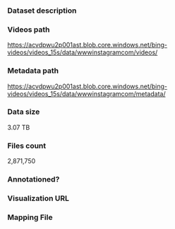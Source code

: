 ### Dataset description

### Videos path

https://acvdpwu2p001ast.blob.core.windows.net/bing-videos/videos_15s/data/wwwinstagramcom/videos/

### Metadata path

https://acvdpwu2p001ast.blob.core.windows.net/bing-videos/videos_15s/data/wwwinstagramcom/metadata/

### Data size

3.07 TB

### Files count

2,871,750

### Annotationed?

### Visualization URL

### Mapping File